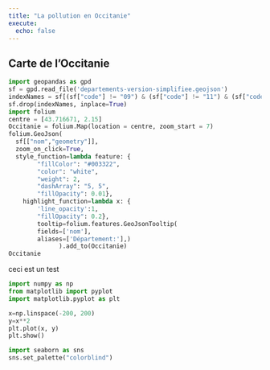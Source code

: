 ```yaml
---
title: "La pollution en Occitanie"
execute: 
  echo: false
---
```


## Carte de l'Occitanie

```python
import geopandas as gpd
sf = gpd.read_file('departements-version-simplifiee.geojson')
indexNames = sf[(sf["code"] != "09") & (sf["code"] != "11") & (sf["code"] != "12") & (sf["code"] != "30") & (sf["code"] != "31") & (sf["code"] != "32") & (sf["code"] != "34") & (sf["code"] != "46")& (sf["code"] != "48")& (sf["code"] != "65")& (sf["code"] != "66")& (sf["code"] != "81")& (sf["code"] != "82")].index
sf.drop(indexNames, inplace=True)
import folium
centre = [43.716671, 2.15]
Occitanie = folium.Map(location = centre, zoom_start = 7)
folium.GeoJson(
  sf[["nom","geometry"]],
  zoom_on_click=True,
  style_function=lambda feature: {
        "fillColor": "#003322",
        "color": "white",
        "weight": 2,
        "dashArray": "5, 5",
        "fillOpacity": 0.01},
    highlight_function=lambda x: {
        'line_opacity':1,
        "fillOpacity": 0.2},
        tooltip=folium.features.GeoJsonTooltip(
        fields=['nom'],
        aliases=['Département:'],)
              ).add_to(Occitanie)
Occitanie
```


ceci est un test

```python
import numpy as np
from matplotlib import pyplot
import matplotlib.pyplot as plt

x=np.linspace(-200, 200)
y=x**2
plt.plot(x, y)
plt.show()
```


```python
import seaborn as sns
sns.set_palette("colorblind")
```